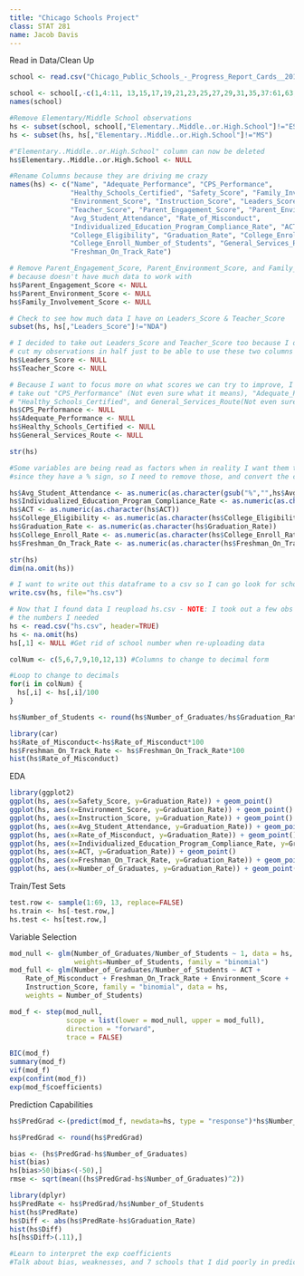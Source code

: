 ```yaml
---
title: "Chicago Schools Project"
class: STAT 281
name: Jacob Davis
---
```


Read in Data/Clean Up
```r
school <- read.csv("Chicago_Public_Schools_-_Progress_Report_Cards__2011-2012_.csv", header=TRUE)

school <- school[,-c(1,4:11, 13,15,17,19,21,23,25,27,29,31,35,37:61,63,70:79)]
names(school)

#Remove Elementary/Middle School observations
hs <- subset(school, school[,"Elementary..Middle..or.High.School"]!="ES")
hs <- subset(hs, hs[,"Elementary..Middle..or.High.School"]!="MS")

#"Elementary..Middle..or.High.School" column can now be deleted
hs$Elementary..Middle..or.High.School <- NULL

#Rename Columns because they are driving me crazy
names(hs) <- c("Name", "Adequate_Performance", "CPS_Performance", 
               "Healthy_Schools_Certified", "Safety_Score", "Family_Involvement_Score",
               "Environment_Score", "Instruction_Score", "Leaders_Score",
               "Teacher_Score", "Parent_Engagement_Score", "Parent_Environment_Score",
               "Avg_Student_Attendance", "Rate_of_Misconduct", 
               "Individualized_Education_Program_Compliance_Rate", "ACT",
               "College_Eligibility", "Graduation_Rate", "College_Enroll_Rate",
               "College_Enroll_Number_of_Students", "General_Services_Route",
               "Freshman_On_Track_Rate")

# Remove Parent_Engagement_Score, Parent_Environment_Score, and Family_Involvement_Score 
# because doesn't have much data to work with
hs$Parent_Engagement_Score <- NULL
hs$Parent_Environment_Score <- NULL
hs$Family_Involvement_Score <- NULL

# Check to see how much data I have on Leaders_Score & Teacher_Score
subset(hs, hs[,"Leaders_Score"]!="NDA")

# I decided to take out Leaders_Score and Teacher_Score too because I don't want to 
# cut my observations in half just to be able to use these two columns
hs$Leaders_Score <- NULL
hs$Teacher_Score <- NULL

# Because I want to focus more on what scores we can try to improve, I want to
# take out "CPS_Performance" (Not even sure what it means), "Adequate_Performance",
# "Healthy_Schools_Certified", and General_Services_Route(Not even sure what it means)
hs$CPS_Performance <- NULL
hs$Adequate_Performance <- NULL
hs$Healthy_Schools_Certified <- NULL
hs$General_Services_Route <- NULL

str(hs)

#Some variables are being read as factors when in reality I want them treated as num
#since they have a % sign, so I need to remove those, and convert the columns to num

hs$Avg_Student_Attendance <- as.numeric(as.character(gsub("%","",hs$Avg_Student_Attendance)))
hs$Individualized_Education_Program_Compliance_Rate <- as.numeric(as.character(gsub("%","",hs$Individualized_Education_Program_Compliance_Rate)))
hs$ACT <- as.numeric(as.character(hs$ACT))
hs$College_Eligibility <- as.numeric(as.character(hs$College_Eligibility))
hs$Graduation_Rate <- as.numeric(as.character(hs$Graduation_Rate))
hs$College_Enroll_Rate <- as.numeric(as.character(hs$College_Enroll_Rate))
hs$Freshman_On_Track_Rate <- as.numeric(as.character(hs$Freshman_On_Track_Rate))

str(hs)
dim(na.omit(hs))

# I want to write out this dataframe to a csv so I can go look for school is and get number of graduates
write.csv(hs, file="hs.csv")
```

```r
# Now that I found data I reupload hs.csv - NOTE: I took out a few obs because they didn't have 
# the numbers I needed
hs <- read.csv("hs.csv", header=TRUE)
hs <- na.omit(hs)
hs[,1] <- NULL #Get rid of school number when re-uploading data

colNum <- c(5,6,7,9,10,12,13) #Columns to change to decimal form

#Loop to change to decimals
for(i in colNum) {
  hs[,i] <- hs[,i]/100
}

hs$Number_of_Students <- round(hs$Number_of_Graduates/hs$Graduation_Rate)

library(car)
hs$Rate_of_Misconduct<-hs$Rate_of_Misconduct*100
hs$Freshman_On_Track_Rate <- hs$Freshman_On_Track_Rate*100
hist(hs$Rate_of_Misconduct)
```


EDA
```r
library(ggplot2)
ggplot(hs, aes(x=Safety_Score, y=Graduation_Rate)) + geom_point()
ggplot(hs, aes(x=Environment_Score, y=Graduation_Rate)) + geom_point()
ggplot(hs, aes(x=Instruction_Score, y=Graduation_Rate)) + geom_point()
ggplot(hs, aes(x=Avg_Student_Attendance, y=Graduation_Rate)) + geom_point()
ggplot(hs, aes(x=Rate_of_Misconduct, y=Graduation_Rate)) + geom_point()
ggplot(hs, aes(x=Individualized_Education_Program_Compliance_Rate, y=Graduation_Rate)) + geom_point()
ggplot(hs, aes(x=ACT, y=Graduation_Rate)) + geom_point()
ggplot(hs, aes(x=Freshman_On_Track_Rate, y=Graduation_Rate)) + geom_point()
ggplot(hs, aes(x=Number_of_Graduates, y=Graduation_Rate)) + geom_point()
```


Train/Test Sets
```r
test.row <- sample(1:69, 13, replace=FALSE)
hs.train <- hs[-test.row,]
hs.test <- hs[test.row,]
```


Variable Selection
```r
mod_null <- glm(Number_of_Graduates/Number_of_Students ~ 1, data = hs,
                weights=Number_of_Students, family = "binomial")
mod_full <- glm(Number_of_Graduates/Number_of_Students ~ ACT + 
    Rate_of_Misconduct + Freshman_On_Track_Rate + Environment_Score + 
    Instruction_Score, family = "binomial", data = hs, 
    weights = Number_of_Students)

mod_f <- step(mod_null, 
              scope = list(lower = mod_null, upper = mod_full),
              direction = "forward",
              trace = FALSE)

BIC(mod_f)
summary(mod_f)
vif(mod_f)
exp(confint(mod_f))
exp(mod_f$coefficients)

```


Prediction Capabilities
```r
hs$PredGrad <-(predict(mod_f, newdata=hs, type = "response")*hs$Number_of_Students)

hs$PredGrad <- round(hs$PredGrad)

bias <- (hs$PredGrad-hs$Number_of_Graduates)
hist(bias)
hs[bias>50|bias<(-50),]
rmse <- sqrt(mean((hs$PredGrad-hs$Number_of_Graduates)^2))

library(dplyr)
hs$PredRate <- hs$PredGrad/hs$Number_of_Students
hist(hs$PredRate)
hs$Diff <- abs(hs$PredRate-hs$Graduation_Rate)
hist(hs$Diff)
hs[hs$Diff>(.11),]

#Learn to interpret the exp coefficients
#Talk about bias, weaknesses, and 7 schools that I did poorly in predicting
```









